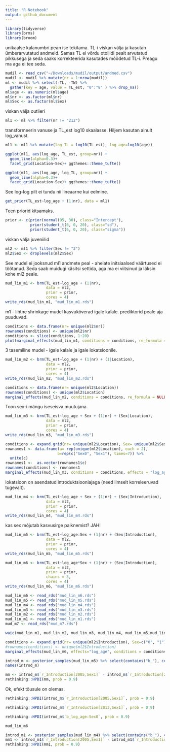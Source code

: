 ```yaml
---
title: "R Notebook"
output: github_document
---
```


```r
library(tidyverse)
library(brms)
library(broom)
```

unikaalse kalanumbri pean ise tekitama. TL-i viskan välja ja kasutan ümberarvutatud andmeid. Samas TL ei võrdu otoliidi pealt arvutatud pikkusega ja seda saaks korrekteerida kasutades mõõdetud TL-i. Preagu ma aga ei tee seda.

```r
mudil <- read_csv("~/Downloads/mudil/output/andmed.csv")
mudil <- mudil %>% mutate(nr = 1:nrow(mudil))
ml <- mudil %>% select(-TL, -TW) %>% 
  gather(key = age, value = TL_est, "0":"8" ) %>% drop_na()
ml$age <- as.numeric(ml$age)
ml$nr <- as.factor(ml$nr)
ml$Sex <- as.factor(ml$Sex)
```

viskan välja outlieri
```r
ml1 <- ml %>% filter(nr != "212")
```

transformeerin vanuse ja TL_est log10 skaalasse. Hiljem kasutan ainult log_vanust.
```r
ml1 <- ml1 %>% mutate(log_TL = log10(TL_est), log_age=log10(age))
```

```r
ggplot(ml1, aes(log_age, TL_est, group=nr)) + 
  geom_line(alpha=0.3)+ 
  facet_grid(Location~Sex)+ ggthemes::theme_tufte()
```


```r
ggplot(ml1, aes(log_age, log_TL, group=nr)) + 
  geom_line(alpha=0.3)+ 
  facet_grid(Location~Sex)+ ggthemes::theme_tufte()
```

See log-log pilt ei tundu nii lineaarne kui eelmine.

```r
get_prior(TL_est~log_age + (1|nr), data = ml1)
```

Teen priorid kitsamaks. 
```r
prior <- c(prior(normal(95, 30), class="Intercept"),
           prior(student_t(6, 0, 20), class="sd"),
           prior(student_t(6, 0, 20), class="sigma"))
```

viskan välja juveniilid
```r
ml2 <- ml1 %>% filter(Sex != "3")
ml2$Sex <- droplevels(ml2$Sex)
```


See mudel ei jooksnud ml1 andmete peal - ahelate initsiaalsed väärtused ei töötanud. Seda saab muidugi käsitsi settida, aga ma ei viitsinud ja läksin kohe ml2 peale.
```r
mud_lin_m1 <- brm(TL_est~log_age + (1|nr), 
                  data = ml2, 
                  prior = prior, 
                  cores = 4)
write_rds(mud_lin_m1, "mud_lin_m1.rds")
```

m1 - lihtne shrinkage mudel kasvukõverad igale kalale. prediktorid peale aja puuduvad.

```r
conditions <- data.frame(nr= unique(ml2$nr))
rownames(conditions) <- unique(ml2$nr)
conditions <- slice(conditions, 1:20)
plot(marginal_effects(mud_lin_m1, conditions = conditions, re_formula = NULL), points=TRUE)
```

3 tasemiline mudel - igale kalale ja igale lokatsioonile.
```r
mud_lin_m2 <- brm(TL_est~log_age + (1|nr) + (1|Location), 
                  data = ml2, 
                  prior = prior, 
                  cores = 4)
write_rds(mud_lin_m2, "mud_lin_m2.rds")
```

```r
conditions <- data.frame(nr= unique(ml2$Location))
rownames(conditions) <- unique(ml2$Location)
marginal_effects(mud_lin_m2, conditions = conditions, re_formula = NULL)
```

Toon sex-i mängu iseseisva muutujana.
```r
mud_lin_m3 <- brm(TL_est~log_age + Sex + (1|nr) + (Sex|Location), 
                  data = ml2, 
                  prior = prior, 
                  cores = 4)
write_rds(mud_lin_m3, "mud_lin_m3.rds")
```

```r
conditions <- expand.grid(nr= unique(ml2$Location), Sex= unique(ml2$Sex)) %>% as.data.frame()
rownames1 <- data.frame(a= rep(unique(ml2$Location), each = 2), 
                       b=rep(c("Sex0", "Sex1"), times=7)) %>% 
  unite(c) 
rownames1 <-  as.vector(rownames1$c)
rownames(conditions) <- rownames1
marginal_effects(mud_lin_m3, conditions = conditions, effects = "log_age", re_formula = NULL, ask =FALSE)
```

lokatsioon on asendatud introduktsiooniajaga (need ilmselt korreleeruvad tugevalt).
```r
mud_lin_m4 <- brm(TL_est~log_age + Sex + (1|nr) + (Sex|Introduction), 
                  data = ml2, 
                  prior = prior, 
                  cores = 4)
write_rds(mud_lin_m4, "mud_lin_m4.rds")
```

kas sex mõjutab kasvusirge paiknemist? JAH!
```r
mud_lin_m5 <- brm(TL_est~log_age:Sex + (1|nr) + (Sex|Introduction), 
                  data = ml2, 
                  prior = prior, 
                  cores = 4)
write_rds(mud_lin_m5, "mud_lin_m5.rds")
```

```r
mud_lin_m6 <- brm(TL_est~log_age*Sex + (1|nr) + (Sex|Introduction), 
                  data = ml2, 
                  prior = prior,
                  chains = 3,
                  cores = 4)
write_rds(mud_lin_m6, "mud_lin_m6.rds")
```

```r
mud_lin_m6 <- read_rds("mud_lin_m6.rds")
mud_lin_m5 <- read_rds("mud_lin_m5.rds")
mud_lin_m4 <- read_rds("mud_lin_m4.rds")
mud_lin_m3 <- read_rds("mud_lin_m3.rds")
mud_lin_m2 <- read_rds("mud_lin_m2.rds")
mud_lin_m1 <- read_rds("mud_lin_m1.rds")
mud_m7 <- read_rds("mud_m7.rds")
```

```r
waic(mud_lin_m1, mud_lin_m2, mud_lin_m3, mud_lin_m4, mud_lin_m5,mud_lin_m6, mud_m7)
```

```r
conditions <- expand.grid(nr= unique(ml2$Introduction), Sex=c("0", "1")) %>% as.data.frame()
#rownames(conditions) <- unique(ml2$Introduction)
marginal_effects(mud_lin_m6, effects="log_age", conditions = conditions, re_formula = NULL)
```


```r
introd_m <- posterior_samples(mud_lin_m5) %>% select(contains("b_"), contains("Introduction"))
names(introd_m)
```


```r
mm <- introd_m$`r_Introduction[2005,Sex1]` - introd_m$`r_Introduction[2013,Sex1]` 
rethinking::HPDI(mm, prob = 0.9)
```
Ok, efekt tõusule on olemas.

```r
rethinking::HPDI(introd_m$`r_Introduction[2005,Sex1]`, prob = 0.9)
```

```r
rethinking::HPDI(introd_m$`r_Introduction[2013,Sex1]`, prob = 0.9)
```

```r
rethinking::HPDI(introd_m$`b_log_age:Sex0`, prob = 0.9)
```

```r
mud_lin_m6
```

```r
introd_m1 <- posterior_samples(mud_lin_m4) %>% select(contains("b_"), contains("Introduction"))
mm1 <- introd_m1$`r_Introduction[2005,Sex1]` - introd_m1$`r_Introduction[2013,Sex1]` 
rethinking::HPDI(mm1, prob = 0.9)
```


